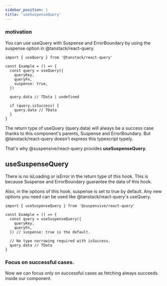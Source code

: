```yaml
---
sidebar_position: 1
title: 'useSuspenseQuery'
---
```


### motivation

You can use useQuery with Suspense and ErrorBoundary by using the suspense option in @tanstack/react-query.

```tsx
import { useQuery } from '@tanstack/react-query'

const Example = () => {
  const query = useQuery({
    queryKey,
    queryFn,
    suspense: true,
  })

  query.data // TData | undefined

  if (query.isSuccess) {
    query.data // TData
  }
}
```

The return type of useQuery (query.data) will always be a success case thanks to this component's parents, Suspense and ErrorBoundary.
But @tanstack/react-query doesn't express this typescript typely.

That's why @suspensive/react-query provides **useSuspenseQuery**.

## useSuspenseQuery

There is no isLoading or isError in the return type of this hook. This is because Suspense and ErrorBoundary guarantee the data of this hook.

Also, in the options of this hook, suspense is set to true by default. Any new options you need can be used like @tanstack/react-query's useQuery.

```tsx
import { useSuspenseQuery } from '@suspensive/react-query'

const Example = () => {
  const query = useSuspenseQuery({
    queryKey,
    queryFn,
  }) // suspense: true is the default.

  // No type narrowing required with isSuccess.
  query.data // TData
}
```

### Focus on successful cases.

Now we can focus only on successful cases as fetching always succeeds inside our component.
